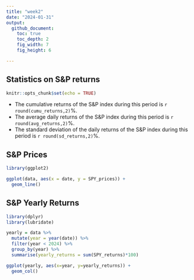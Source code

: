```yaml
---
title: "week2"
date: "2024-01-31"
output: 
  github_document:
    toc: true
    toc_depth: 2
    fig_width: 7
    fig_height: 6

---
```

## Statistics on S&P returns
```r
knitr::opts_chunk$set(echo = TRUE)
```

+ The cumulative returns of the S&P index during this period is `r round(cumu_returns,2)`%.
+ The average daily returns of the S&P index during this period is `r round(avg_returns,2)`%.
+ The standard deviation of the daily returns of the S&P index during this period is `r round(sd_returns,2)`%.

## S&P Prices
```r
library(ggplot2)

ggplot(data, aes(x = date, y = SPY_prices)) +
  geom_line()

```

## S&P Yearly Returns
```r

library(dplyr)
library(lubridate)

yearly = data %>% 
  mutate(year = year(date)) %>% 
  filter(year < 2024) %>% 
  group_by(year) %>% 
  summarise(yearly_returns = sum(SPY_returns)*100)

ggplot(yearly, aes(x=year, y=yearly_returns)) +
  geom_col()
```